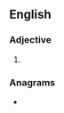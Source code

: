 ==English==

===Adjective===
{{head|en|superlative adjective}}

# {{en-superlative of|dumpy}}

===Anagrams===
* {{anagrams|en|a=deimpstu|dumpsite}}